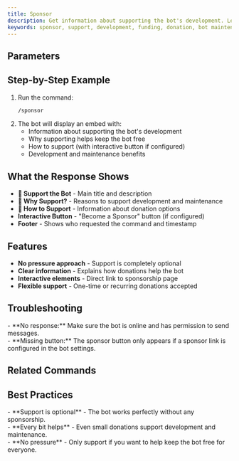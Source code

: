 ```yaml
---
title: Sponsor
description: Get information about supporting the bot's development. Learn how to help keep the bot free and running for everyone.
keywords: sponsor, support, development, funding, donation, bot maintenance
---
```



## Parameters
<Cards>
  <Card title="No parameters required" description="This command shows sponsor information and support options" />
</Cards>

## Step-by-Step Example
1. Run the command:
   ```bash
   /sponsor
   ```
2. The bot will display an embed with:
   - Information about supporting the bot's development
   - Why supporting helps keep the bot free
   - How to support (with interactive button if configured)
   - Development and maintenance benefits

## What the Response Shows
- **🌟 Support the Bot** - Main title and description
- **🤝 Why Support?** - Reasons to support development and maintenance
- **💝 How to Support** - Information about donation options
- **Interactive Button** - "Become a Sponsor" button (if configured)
- **Footer** - Shows who requested the command and timestamp

## Features
- **No pressure approach** - Support is completely optional
- **Clear information** - Explains how donations help the bot
- **Interactive elements** - Direct link to sponsorship page
- **Flexible support** - One-time or recurring donations accepted

## Troubleshooting
<Callout type="warning">
- **No response:** Make sure the bot is online and has permission to send messages.<br />
- **Missing button:** The sponsor button only appears if a sponsor link is configured in the bot settings.
</Callout>

## Related Commands
<Cards>
  <Card title="/support" description="Get support server link" href="./support" />
  <Card title="/invite" description="Get bot invite link" href="./invite" />
</Cards>

## Best Practices
<Callout type="success">
- **Support is optional** - The bot works perfectly without any sponsorship.<br />
- **Every bit helps** - Even small donations support development and maintenance.<br />
- **No pressure** - Only support if you want to help keep the bot free for everyone.
</Callout>

